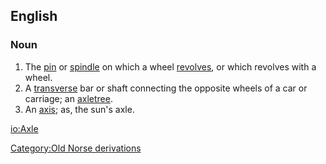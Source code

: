 ==English==
===Noun===
#The [[pin]] or [[spindle]] on which a wheel [[revolve]]s, or which revolves with a wheel.
#A [[transverse]] bar or shaft connecting the opposite wheels of a car or carriage; an [[axletree]].
#An [[axis]]; as, the sun's axle.
[[Category:Old Norse derivations]]

[[io:Axle]]
